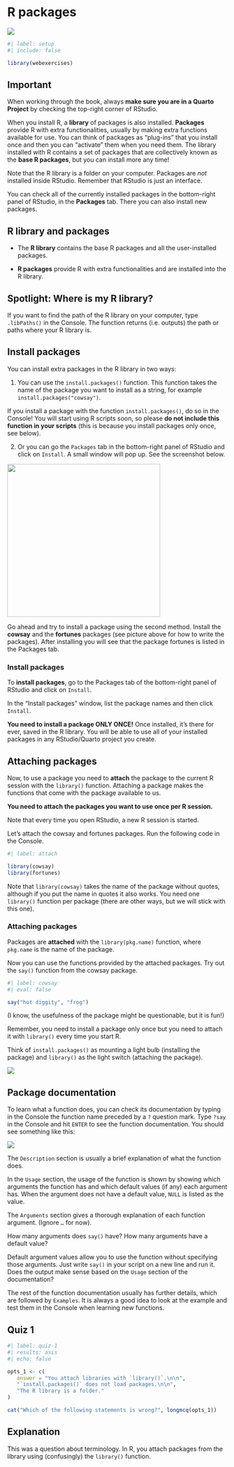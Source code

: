 # R packages

![](https://img.shields.io/badge/Area-R-green)

```r
#| label: setup
#| include: false

library(webexercises)
```

::: callout-important
## Important

When working through the book, always **make sure you are in a Quarto Project** by checking the top-right corner of RStudio.
:::

When you install R, a **library** of packages is also installed. **Packages** provide R with extra functionalities, usually by making extra functions available for use. You can think of packages as "plug-ins" that you install once and then you can "activate" them when you need them. The library installed with R contains a set of packages that are collectively known as the **base R packages**, but you can install more any time!

Note that the R library is a folder on your computer. Packages are *not* installed inside RStudio. Remember that RStudio is just an interface.

You can check all of the currently installed packages in the bottom-right panel of RStudio, in the **Packages** tab. There you can also install new packages.

::: callout-tip
## R library and packages

-   The **R library** contains the base R packages and all the user-installed packages.

-   **R packages** provide R with extra functionalities and are installed into the R library.
:::

::: callout-important
## Spotlight: Where is my R library?

If you want to find the path of the R library on your computer, type `.libPaths()` in the Console. The function returns (i.e. outputs) the path or paths where your R library is.
:::

## Install packages

You can install extra packages in the R library in two ways:

1.  You can use the `install.packages()` function. This function takes the name of the package you want to install as a string, for example `install.packages("cowsay")`.

::: callout-important
If you install a package with the function `install.packages()`, do so in the Console! You will start using R scripts soon, so please **do not include this function in your scripts** (this is because you install packages only once, see below).
:::

2.  Or you can go the `Packages` tab in the bottom-right panel of RStudio and click on `Install`. A small window will pop up. See the screenshot below.

![](img/install-packages.png){fig-align="center" width="350"}

Go ahead and try to install a package using the second method. Install the **cowsay** and the **fortunes** packages (see picture above for how to write the packages). After installing you will see that the package fortunes is listed in the Packages tab.

::: callout-tip
### Install packages

To **install packages**, go to the Packages tab of the bottom-right panel of RStudio and click on `Install`.

In the "Install packages" window, list the package names and then click `Install`.
:::

::: callout-important
**You need to install a package ONLY ONCE!** Once installed, it's there for ever, saved in the R library. You will be able to use all of your installed packages in any RStudio/Quarto project you create.
:::

## Attaching packages

Now, to use a package you need to **attach** the package to the current R session with the `library()` function. Attaching a package makes the functions that come with the package available to us.

::: callout-important
**You need to attach the packages you want to use once per R session.**

Note that every time you open RStudio, a new R session is started.
:::

Let's attach the cowsay and fortunes packages. Run the following code in the Console.

```r
#| label: attach

library(cowsay)
library(fortunes)
```

Note that `library(cowsay)` takes the name of the package without quotes, although if you put the name in quotes it also works. You need one `library()` function per package (there are other ways, but we will stick with this one).

::: callout-tip
### Attaching packages

Packages are **attached** with the `library(pkg.name)` function, where `pkg.name` is the name of the package.
:::

Now you can use the functions provided by the attached packages. Try out the `say()` function from the cowsay package.

```r
#| label: cowsay
#| eval: false

say("hot diggity", "frog")
```

(I know, the usefulness of the package might be questionable, but it is fun!)

::: callout-important
Remember, you need to install a package only once but you need to attach it with `library()` every time you start R.

Think of `install.packages()` as mounting a light bulb (installing the package) and `library()` as the light switch (attaching the package).

![](img/install-vs-attach.jpeg)
:::

## Package documentation

To learn what a function does, you can check its documentation by typing in the Console the function name preceded by a `?` question mark. Type `?say` in the Console and hit `ENTER` to see the function documentation. You should see something like this:

![](img/say-doc.png){fig-align="center"}

The `Description` section is usually a brief explanation of what the function does.

In the `Usage` section, the usage of the function is shown by showing which arguments the function has and which default values (if any) each argument has. When the argument does not have a default value, `NULL` is listed as the value.

The `Arguments` section gives a thorough explanation of each function argument. (Ignore `…` for now).

How many arguments does `say()` have? How many arguments have a default value?

Default argument values allow you to use the function without specifying those arguments. Just write `say()` in your script on a new line and run it. Does the output make sense based on the `Usage` section of the documentation?

The rest of the function documentation usually has further details, which are followed by `Examples`. It is always a good idea to look at the example and test them in the Console when learning new functions.

::: callout-note
## Quiz 1

```r
#| label: quiz-1
#| results: asis
#| echo: false

opts_1 <- c(
   answer = "You attach libraries with `library()`.\n\n",
   "`install.packages()` does not load packages.\n\n",
   "The R library is a folder."
)

cat("Which of the following statements is wrong?", longmcq(opts_1))
```
:::

::: {.callout-important collapse="true"}
## Explanation

This was a question about terminology. In R, you attach packages from the library using (confusingly) the `library()` function.
:::
